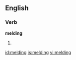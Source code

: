 
==English==

===Verb===
'''melding'''

# {{present participle of|[[meld]]}}

[[id:melding]]
[[is:melding]]
[[vi:melding]]
